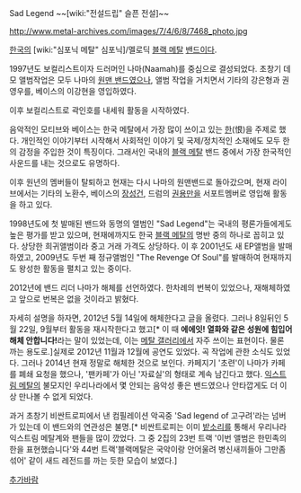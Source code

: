 Sad Legend ~~[wiki:"전설드립" 슬픈 전설]~~


http://www.metal-archives.com/images/7/4/6/8/7468_photo.jpg


[[한국]]의 [wiki:"심포닉 메탈" 심포닉]/멜로딕 [[블랙 메탈]] [[밴드]]이다.

1997년도 보컬리스트이자 드러머인 나마(Naamah)를 중심으로 결성되었다. 초창기 데모 앨범작업은 모두 나마의 [[원맨 밴드]]였으나, 앨범 작업을 거치면서 기타의 강은형과 권영우를, 베이스의 이강현을 영입하였다.

이후 보컬리스트로 곽인호를 내세워 활동을 시작하였다.

음악적인 모티브와 베이스는 한국 메탈에서 가장 많이 쓰이고 있는 [[한]](恨)을 주제로 했다.
개인적인 이야기부터 시작해서 사회적인 이야기 및 국제/정치적인 소재에도 모두 한의 감정을 주입한 것이 특징이다. 그래서인 국내의 [[블랙 메탈]] 밴드 중에서 가장 한국적인 사운드를 내는 것으로도 유명하다.

이후 원년의 멤버들이 탈퇴하고 현재는 다시 나마의 원맨밴드로 돌아갔으며, 현재 라이브에서는 기타의 노환수, 베이스의 [[장성건]], 드럼의 [[권용만]]을 서포트멤버로 영입해 활동을 하고 있다.

1998년도에 첫 발매된 밴드와 동명의 앨범인 "Sad Legend"는 국내의 평론가들에게도 높은 평가를 받고 있으며, 현재에까지도 한국 [[블랙 메탈]]의 명반 중의 하나로 꼽히고 있다. 상당한 희귀앨범이라 중고 거래 가격도 상당하다.
이 후 2001년도 새 EP앨범을 발매하였고, 2009년도 두번 째 정규앨범인 "The Revenge Of Soul"를 발매하여 현재까지도 왕성한 활동을 펼치고 있는 중이다.

2012년에 밴드 리더 나마가 해체를 선언하였다. 한차례의 번복이 있었으나, 재해체하였고 앞으로 번복은 없을 것이라고 밝혔다.

자세히 설명을 하자면, 2012년 5월 14일에 해체한다고 글을 올렸다. 그러나 8일뒤인 5월 22일, 9월부터 활동을 재시작한다고 했고[* 이 때 '''에에잇! 열화와 같은 성원에 힘입어 해체 안합니다!'''라는 말이 있었는데, 이는 [[메탈 갤러리]]에서 자주 쓰이는 표현이다. 물론 까는 용도로.]실제로 2012년 11월과 12월에 공연도 있었다. 곡 작업에 관한 소식도 있었다. 그러나 2014년 현재 정말로 해체한 것으로 보인다. 카페지기 '초련'이 나마가 카페를 폐쇄 요청을 했으나, '팬카페'가 아닌 '자료실'의 형태로 계속 남긴다고 했다. [[익스트림 메탈]]의 불모지인 우리나라에서 몇 안되는 음악성 좋은 밴드였으나 안타깝게도 더 이상 만나볼 수 없게 되었다.

과거 초창기 비싼트로피에서 낸 컴필레이션 악곡중 'Sad legend of 고구려'라는 넘버가 있는데 이 밴드와의 연관성은 불명.[* 비싼트로피는 이미 [[밭소리]]를 통해서 우리나라 익스트림 메탈계와 팬들을 많이 깠었다. 그 중 2집의 23번 트랙 '이번 앨범은 한민족의 한을 표현했습니다'와 44번 트랙'블랙메탈은 국악이랑 안어울려 병신새끼들아 그만좀 섞어' 같이 새드 레전드를 까는 듯한 모습이 보였다.]

[[추가바람]]

